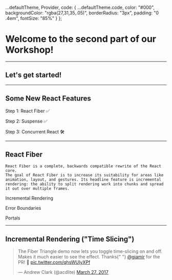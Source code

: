 
  ...defaultTheme,
  Provider,
  code: {
    ...defaultTheme.code,
    color: "#000",
    backgroundColor: "rgba(27,31,35,.05)",
    borderRadius: "3px",
    padding: "0 .4em",
    fontSize: "85%"
  }
};

# Welcome to the second part of our Workshop!

---

## Let's get started!

---

## Some New React Features

<Appear>
  <p> Step 1: React Fiber ✅ </p>
  <p>Step 2: Suspense ✅</p>
  <p> Step 3: Concurrent React 🛠 </p>
</Appear>

---

## React Fiber

```notes
React Fiber is a complete, backwards compatible rewrite of the React core.
The goal of React Fiber is to increase its suitability for areas like animation, layout, and gestures. Its headline feature is incremental rendering: the ability to split rendering work into chunks and spread it out over multiple frames.
```

<Appear>
  <p>Incremental Rendering</p>
  <p>Error Boundaries</p>
  <p>Portals</p>
</Appear>

---


## Incremental Rendering ("Time Slicing")

<blockquote className="twitter-tweet" data-lang="en">
  <p lang="en" dir="ltr">
    The Fiber Triangle demo now lets you toggle time-slicing on and off. Makes
    it much easier to see the effect. Thanks{" "}
    <a href="https://twitter.com/giamir?ref_src=twsrc%5Etfw">@giamir</a> for the
    PR! 🎉 <a href="https://t.co/qhsWUIyXPf">pic.twitter.com/qhsWUIyXPf</a>
  </p>
  &mdash; Andrew Clark (@acdlite) <a href="https://twitter.com/acdlite/status/846456239693344769?ref_src=twsrc%5Etfw">March 27, 2017</a>
</blockquote>

<Script async src="https://platform.twitter.com/widgets.js" />

<Notes>
Time Slicing is a generic way to ensure that high-priority updates (e.g. text inputs) don’t get blocked by a low-priority update (e.g. data loading).
</Notes>

---

```javascript Error Boundaries
class Page extends React.Component {
  state = {
    error: null
  };

  componentDidCatch(error) {
    this.setState({
      error,
    });
  }

  render() {
    if (this.state.error) {
      return (
        <p>{this.state.error}</p>
      );
    }
    // ...
  }
}
----
*
6,7,8,9,10
6,7,8,9,10,12,13,14,15,16,17
```

---

```jsx Protip: Use react-error-boundary
import ErrorBoundary from 'react-error-boundary';

<ErrorBoundary FallbackComponent={ErrorOverlay}>
  <ComponentThatMayError />
</ErrorBoundary>
----
*
3,5
3,4,5
```

---

```javascript Portals
const Modal = (props) => {
  return ReactDOM.createPortal(
    props.children,
    document.getElementById('#modal-root')
  );
}
----
*
2,3,4,5
```

---

## Suspense

Defer rendering parts of your component tree.

---

```javascript Suspense for Code Splitting
const HomeView = React.lazy(() => import('./views/Home'));

const App = () => (
  <Route path="/" component={HomeView} />
);
----
*
1
1,4
```

---

Where is the loading state?

---

```javascript Rendering Fallback Content
const HomeView = React.lazy(() => import('./views/Home'));

const App = () => (
  <React.Suspense fallback={<Spinner />}>
    <Route path="/" component={HomeView} />
  </React.Suspense>
);
----
*
4,6
4,5,6
```

---

## Concurrent React 🛠

Prioritise updates and render multiple updates concurrently.

<Appear>
  <p>This is not ready and cannot be used, at all.</p>
  <p>...but you can prepare your app for it!</p>
</Appear>

---

```javascript React Cache
import { createResource } from 'react-cache';

const GitHubResource = createResource(path => {
  return fetch(`api.github.com${path}`);
})

const RepositoryList = (props) => {
  const user = GitHubResource.read(`/${props.username}`);

  return (
    <>
      {user.repositories
        .map(repo => (/* ... */))}
    </>
  )
}
----
1
1,3
1,3,4,5
1,3,4,5,8
1,3,4,5,8,12,13
```

---

## Loading state?!

---

```javascript Suspense!!
<React.Suspense fallback={<Spinner />}>
  <RepositoryList username="mxstbr" />
</React.Suspense>
```

---

## Hold on a second...

---


```javascript How does react-cache work?
read: (input) => {
  const result = this.callback(input);
  if (typeof result === Promise) throw result;
  return result;
}

// Inside React...
try {
  render(Component);
} catch(error) {
  if (typeof error === Promise) {
    error.then(() => render(Component));
  } else {
    throw error;
  }
}
----
*
3
3,8,9,10,16
3,8,9,10,11,12,16
3,8,9,10,11,12,13,14,15,16
```

---

## THROWING PROMISES?!?!?!?!?!

---

```jsx How do I prepare for this?
<React.StrictMode>
  <App />
</React.StrictMode>
```

---

- Legacy lifecycles (`componentWill*`)
- Strings Refs (use `createRef` or `useRef` instead)
- `findDOMNode` (use refs instead)
- Legacy Context API

<Notes>
These lifecycle methods have often been misunderstood and subtly misused; furthermore, we anticipate that their potential misuse may be more problematic with async rendering. Because of this, we will be adding an “UNSAFE_” prefix to these lifecycles in an upcoming release. (Here, “unsafe” refers not to security but instead conveys that code using these lifecycles will be more likely to have bugs in future versions of React, especially once async rendering is enabled.)
</Notes>

---

```jsx Once all the warnings are resolved
<React.unstable_ConcurrentMode>
  <App />
</React.unstable_ConcurrentMode>
```

---

Concurrent React will be 🔥

Right now we can only use Fiber features and Suspense

---

## Now it's your turn!

Show an error overlay if the app crashes

Code-split each route and show a loading indicator.

**Bonus:** Turn the `RepositoryList` route into a modal (tip: remove the `<Switch>`).

---
# Questions?

---

